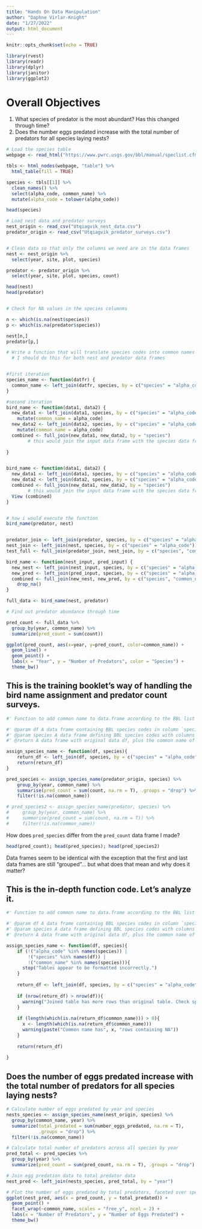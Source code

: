 ```yaml
---
title: "Hands On Data Manipulation"
author: "Daphne Virlar-Knight"
date: "1/27/2022"
output: html_document
---
```


```r
knitr::opts_chunk$set(echo = TRUE)
```

```r
library(rvest)
library(readr)
library(dplyr)
library(janitor)
library(ggplot2)
```

# Overall Objectives
1. What species of predator is the most abundant? Has this changed through time?
2. Does the number eggs predated increase with the total number of predators for all species laying nests?

```r
# Load the species table
webpage <- read_html("https://www.pwrc.usgs.gov/bbl/manual/speclist.cfm")

tbls <- html_nodes(webpage, "table") %>% 
  html_table(fill = TRUE)

species <- tbls[[1]] %>% 
  clean_names() %>% 
  select(alpha_code, common_name) %>% 
  mutate(alpha_code = tolower(alpha_code))

head(species)

# Load nest data and predator surveys
nest_origin <- read_csv("Utqiagvik_nest_data.csv")
predator_origin <- read_csv("Utqiagvik_predator_surveys.csv")


# Clean data so that only the columns we need are in the data frames
nest <- nest_origin %>% 
  select(year, site, plot, species)

predator <- predator_origin %>% 
  select(year, site, plot, species, count)

head(nest)
head(predator)


# Check for NA values in the species columnms

n <- which(is.na(nest$species))
p <- which(is.na(predator$species))

nest[n,]
predator[p,]
```

```r
# Write a function that will translate species codes into common names
  # I should do this for both nest and predator data frames


#first iteration
species_name <- function(datfr) {
  common_name <- left_join(datfr, species, by = c("species" = "alpha_code"))
}

#second iteration
bird_name <- function(data1, data2) {
  new_data1 <- left_join(data1, species, by = c("species" = "alpha_code")) %>% 
    mutate(common_name = alpha_code)
  new_data2 <- left_join(data2, species, by = c("species" = "alpha_code")) %>% 
    mutate(common_name = alpha_code)
  combined <- full_join(new_data1, new_data2, by = "species")
        # this would join the input data frame with the species data frame, by telling R that the "species" column in the input frame is the same as the alpha code. This would automatically create an additional column with the common name, but it would be titled "alpha code", so I'll need to change that with mutate.
  
}


bird_name <- function(data1, data2) {
  new_data1 <- left_join(data1, species, by = c("species" = "alpha_code")) 
  new_data2 <- left_join(data2, species, by = c("species" = "alpha_code")) 
  combined <- full_join(new_data1, new_data2, by = "species")
        # this would join the input data frame with the species data frame, by telling R that the "species" column in the input frame is the same as the alpha code. This would automatically create an additional column with the common name, but it would be titled "alpha code", so I'll need to change that with mutate.
  View (combined)
}


# how i would execute the function
bird_name(predator, nest)


predator_join <- left_join(predator, species, by = c("species" = "alpha_code"))
nest_join <- left_join(nest, species, by = c("species" = "alpha_code"))
test_full <- full_join(predator_join, nest_join, by = c("species", "common_name", "plot", "site", "year"))
```


```r
bird_name <- function(nest_input, pred_input) {
  new_nest <- left_join(nest_input, species, by = c("species" = "alpha_code")) 
  new_pred <- left_join(pred_input, species, by = c("species" = "alpha_code")) 
  combined <- full_join(new_nest, new_pred, by = c("species", "common_name", "plot", "site", "year")) %>% 
    drop_na()
}

full_data <- bird_name(nest, predator)

```

```r
# Find out predator abundance through time

pred_count <- full_data %>% 
  group_by(year, common_name) %>% 
  summarize(pred_count = sum(count))

ggplot(pred_count, aes(x=year, y=pred_count, color=common_name)) +
  geom_line() +
  geom_point() +
  labs(x = "Year", y = "Number of Predators", color = "Species") +
  theme_bw()

```


## This is the training booklet's way of handling the bird name assignment and predator count surveys.
```r
#' Function to add common name to data.frame according to the BBL list of species codes

#' @param df A data frame containing BBL species codes in column `species`
#' @param species A data frame defining BBL species codes with columns `alpha_code` and `common_name`
#' @return A data frame with original data df, plus the common name of species

assign_species_name <- function(df, species){
    return_df <- left_join(df, species, by = c("species" = "alpha_code"))
    return(return_df)
}

pred_species <- assign_species_name(predator_origin, species) %>% 
    group_by(year, common_name) %>% 
    summarise(pred_count = sum(count, na.rm = T), .groups = "drop") %>% 
    filter(!is.na(common_name))

# pred_species2 <- assign_species_name(predator, species) %>% 
#     group_by(year, common_name) %>% 
#     summarise(pred_count = sum(count, na.rm = T)) %>% 
#     filter(!is.na(common_name))
```
How does `pred_species` differ from the `pred_count` data frame I made?
```r
head(pred_count); head(pred_species); head(pred_species2)
```

Data frames seem to be identical with the exception that the first and last data frames are still "grouped"... but what does that mean and why does it matter?

## This is the in-depth function code. Let's analyze it.
```r
#' Function to add common name to data.frame according to the BBL list of species codes

#' @param df A data frame containing BBL species codes in column `species`
#' @param species A data frame defining BBL species codes with columns `alpha_code` and `common_name`
#' @return A data frame with original data df, plus the common name of species

assign_species_name <- function(df, species){
    if (!("alpha_code" %in% names(species)) |
        !("species" %in% names(df)) |
        !("common_name" %in% names(species))){
      stop("Tables appear to be formatted incorrectly.")
    }  
  
    return_df <- left_join(df, species, by = c("species" = "alpha_code"))
    
    if (nrow(return_df) > nrow(df)){
      warning("Joined table has more rows than original table. Check species table for duplicated code values.")
    }
    
    if (length(which(is.na(return_df$common_name))) > 0){
      x <- length(which(is.na(return_df$common_name)))
      warning(paste("Common name has", x, "rows containing NA"))
    }
    
    return(return_df)
        
}
```


## Does the number of eggs predated increase with the total number of predators for all species laying nests?
```r
# Calculate number of eggs predated by year and species
nests_species <- assign_species_name(nest_origin, species) %>% 
  group_by(common_name, year) %>% 
  summarize(total_predated = sum(number_eggs_predated, na.rm = T),
            .groups = "drop") %>% 
  filter(!is.na(common_name))

# Calculate total number of predators across all species by year
pred_total <- pred_species %>% 
  group_by(year) %>% 
  summarize(pred_count = sum(pred_count, na.rm = T), .groups = "drop")

# Join egg predation data to total predator data
nest_pred <- left_join(nests_species, pred_total, by = "year")

# Plot the number of eggs predated by total predators, faceted over species
ggplot(nest_pred, aes(x = pred_count, y = total_predated)) +
  geom_point() +
  facet_wrap(~common_name, scales = "free_y", ncol = 2) +
  labs(x = "Number of Predators", y = "Number of Eggs Predated") +
  theme_bw()
```

